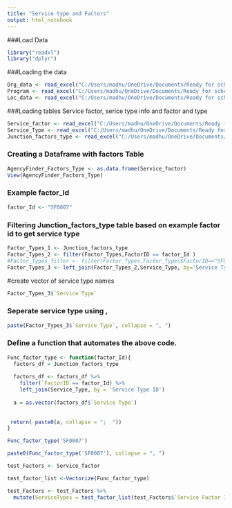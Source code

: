 ```yaml
---
title: "Service type and Factors"
output: html_notebook
---
```


###Load Data 

```r
library("readxl")
library("dplyr")
```

###Loading the data

```r
Org_data <- read_excel("C:/Users/madhu/OneDrive/Documents/Ready for school, ready for life/Agency Finder/Agency Finder.xlsx", sheet = "Organization")
Program <- read_excel("C:/Users/madhu/OneDrive/Documents/Ready for school, ready for life/Agency Finder/Agency Finder.xlsx", sheet = "Program")
Loc_data <- read_excel("C:/Users/madhu/OneDrive/Documents/Ready for school, ready for life/Agency Finder/Agency Finder.xlsx", sheet = "Location")
```

###Loading tables Service factor, serice type info and factor and type


```r
Service_factor <- read_excel("C:/Users/madhu/OneDrive/Documents/Ready for school, ready for life/Agency Finder/Agency Finder.xlsx", sheet = "Service Factors")
Service_Type <- read_excel("C:/Users/madhu/OneDrive/Documents/Ready for school, ready for life/Agency Finder/Agency Finder.xlsx", sheet = "Service Type Info")
Junction_factors_type <- read_excel("C:/Users/madhu/OneDrive/Documents/Ready for school, ready for life/Agency Finder/Agency Finder.xlsx", sheet = "Factors and Type")

```

### Creating a Dataframe with factors Table

```r
AgencyFinder_Factors_Type <- as.data.frame(Service_factor)
View(AgencyFinder_Factors_Type)
```
### Example factor_Id

```r
factor_Id <- "SF0007"
```

### Filtering Junction_factors_type table based on example factor id to get service type
```r
Factor_Types_1 <- Junction_factors_type
Factor_Types_2 <- filter(Factor_Types,FactorID == factor_Id )
#Factor_Types_filter <- filter(Factor_Types,Factor_Types$FactorID=="SF0007") ---> Introducing NAN and time series output
Factor_Types_3 <- left_join(Factor_Types_2,Service_Type, by='Service Type ID')
```

#create vector of service type names
```r
Factor_Types_3$`Service Type`
```

### Seperate service type using ,

```r
paste(Factor_Types_3$`Service Type`, collapse = ", ")

```

### Define a function that automates the above code.

```r
Func_factor_type <- function(factor_Id){
  factors_df = Junction_factors_type
  
  factors_df <- factors_df %>% 
    filter(`FactorID`== factor_Id) %>% 
    left_join(Service_Type, by = 'Service Type ID')
  
  a = as.vector(factors_df$`Service Type`)
  
  
 return( paste0(a, collapse = ";  "))
}
```

```r
Func_factor_type('SF0007')
```

```r
paste0(Func_factor_type('SF0007'), collapse = ", ")
```
```r
test_Factors <- Service_factor
```

```r
test_factor_list <-Vectorize(Func_factor_type)

```

```r
test_Factors <- test_Factors %>% 
  mutate(ServiceTypes = test_factor_list(test_Factors$`Service Factor ID`))
```


